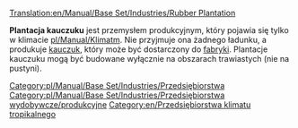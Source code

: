 [[Translation:en/Manual/Base Set/Industries/Rubber Plantation]]

{{pl/Manual/Base Set/Industries/Przedsiębiorstwa|image=en/Manual/Base Set/Rubberplantation.png
|name=Plantacja kauczuku
|climates=[[pl/Manual/Klimat]]
|accepts=Nic
|produces=[[pl/Manual/Base Set/Cargos/Kauczuk|Kauczuk]]
}}
'''Plantacja kauczuku''' jest przemysłem produkcyjnym, który pojawia się tylko w klimacie [[pl/Manual/Klimat]]m. Nie przyjmuje ona żadnego ładunku, a produkuje [[pl/Manual/Base Set/Cargos/Kauczuk|kauczuk]], który może być dostarczony do [[pl/Manual/Base Set/Industries/Fabryka|fabryki]].  Plantacje kauczuku mogą być budowane wyłącznie na obszarach trawiastych (nie na pustyni).

{{pl/Manual/Navbox Industries}}

[[Category:pl/Manual/Base Set/Industries/Przedsiębiorstwa]]
[[Category:pl/Manual/Base Set/Industries/Przedsiębiorstwa wydobywcze/produkcyjne]]
[[Category:en/Przedsiębiorstwa klimatu tropikalnego]]